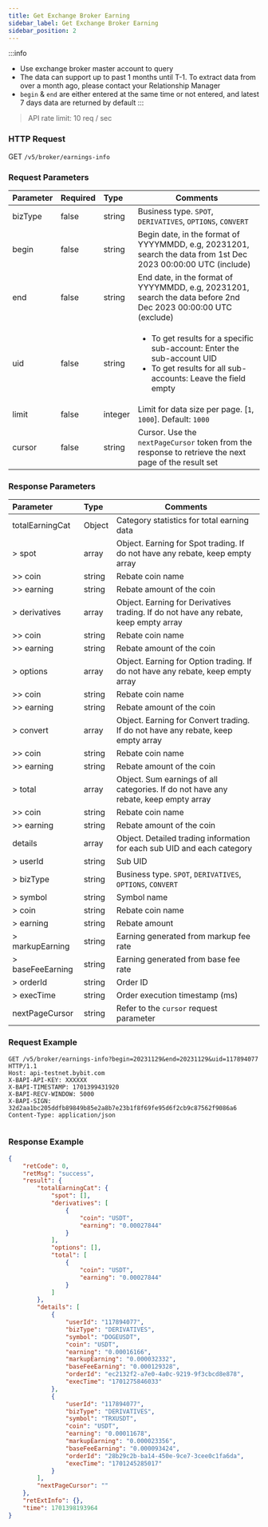 ```yaml
---
title: Get Exchange Broker Earning
sidebar_label: Get Exchange Broker Earning
sidebar_position: 2
---
```

:::info
* Use exchange broker master account to query
* The data can support up to past 1 months until T-1. To extract data from over a month ago, please contact your Relationship Manager
* `begin` & `end` are either entered at the same time or not entered, and latest 7 days data are returned by default
:::

> API rate limit: 10 req / sec

### HTTP Request
GET `/v5/broker/earnings-info`

### Request Parameters
| Parameter | Required | Type | Comments|
|:----- |:-------|:-----|------ |
|bizType|false |string |Business type. `SPOT`, `DERIVATIVES`, `OPTIONS`, `CONVERT` |
|begin|false |string |Begin date, in the format of YYYYMMDD, e.g, 20231201, search the data from 1st Dec 2023 00:00:00 UTC (include) |
|end |false |string |End date, in the format of YYYYMMDD, e.g, 20231201, search the data before 2nd Dec 2023 00:00:00 UTC (exclude) |
|uid |false |string |<ul><li>To get results for a specific sub-account: Enter the sub-account UID</li><li>To get results for all sub-accounts: Leave the field empty</li></ul>  |
|limit|false |integer |Limit for data size per page. [`1`, `1000`]. Default: `1000` |
|cursor|false |string |Cursor. Use the `nextPageCursor` token from the response to retrieve the next page of the result set |

### Response Parameters
| Parameter | Type | Comments|
|:----- |:-----|----- |
|totalEarningCat |Object |Category statistics for total earning data |
|> spot |array |Object. Earning for Spot trading. If do not have any rebate, keep empty array |
|>> coin |string |Rebate coin name|
|>> earning |string |Rebate amount of the coin|
|> derivatives |array |Object. Earning for Derivatives trading. If do not have any rebate, keep empty array |
|>> coin |string |Rebate coin name|
|>> earning |string |Rebate amount of the coin|
|> options |array |Object. Earning for Option trading. If do not have any rebate, keep empty array |
|>> coin |string |Rebate coin name|
|>> earning |string |Rebate amount of the coin|
|> convert |array |Object. Earning for Convert trading. If do not have any rebate, keep empty array |
|>> coin |string |Rebate coin name|
|>> earning |string |Rebate amount of the coin|
|> total |array |Object. Sum earnings of all categories. If do not have any rebate, keep empty array |
|>> coin |string |Rebate coin name|
|>> earning |string |Rebate amount of the coin|
|details |array |Object. Detailed trading information for each sub UID and each category |
|> userId |string |Sub UID |
|> bizType |string |Business type. `SPOT`, `DERIVATIVES`, `OPTIONS`, `CONVERT` |
|> symbol |string |Symbol name |
|> coin |string |Rebate coin name|
|> earning  |string |Rebate amount|
|> markupEarning  |string |Earning generated from markup fee rate|
|> baseFeeEarning  |string |Earning generated from base fee rate|
|> orderId  |string |Order ID|
|> execTime  |string |Order execution timestamp (ms)|
|nextPageCursor |string |Refer to the `cursor` request parameter|

### Request Example

<Tabs groupId="programming-languages">
<TabItem value="http" label="HTTP">

```http
GET /v5/broker/earnings-info?begin=20231129&end=20231129&uid=117894077 HTTP/1.1
Host: api-testnet.bybit.com
X-BAPI-API-KEY: XXXXXX
X-BAPI-TIMESTAMP: 1701399431920
X-BAPI-RECV-WINDOW: 5000
X-BAPI-SIGN: 32d2aa1bc205ddfb89849b85e2a8b7e23b1f8f69fe95d6f2cb9c87562f9086a6
Content-Type: application/json
```

</TabItem>
<TabItem value="python" label="Python">

```python

```

</TabItem>
</Tabs>

### Response Example

```json
{
    "retCode": 0,
    "retMsg": "success",
    "result": {
        "totalEarningCat": {
            "spot": [],
            "derivatives": [
                {
                    "coin": "USDT",
                    "earning": "0.00027844"
                }
            ],
            "options": [],
            "total": [
                {
                    "coin": "USDT",
                    "earning": "0.00027844"
                }
            ]
        },
        "details": [
            {
                "userId": "117894077",
                "bizType": "DERIVATIVES",
                "symbol": "DOGEUSDT",
                "coin": "USDT",
                "earning": "0.00016166",
                "markupEarning": "0.000032332",
                "baseFeeEarning": "0.000129328",
                "orderId": "ec2132f2-a7e0-4a0c-9219-9f3cbcd8e878",
                "execTime": "1701275846033"
            },
            {
                "userId": "117894077",
                "bizType": "DERIVATIVES",
                "symbol": "TRXUSDT",
                "coin": "USDT",
                "earning": "0.00011678",
                "markupEarning": "0.000023356",
                "baseFeeEarning": "0.000093424",
                "orderId": "28b29c2b-ba14-450e-9ce7-3cee0c1fa6da",
                "execTime": "1701245285017"
            }
        ],
        "nextPageCursor": ""
    },
    "retExtInfo": {},
    "time": 1701398193964
}
```
